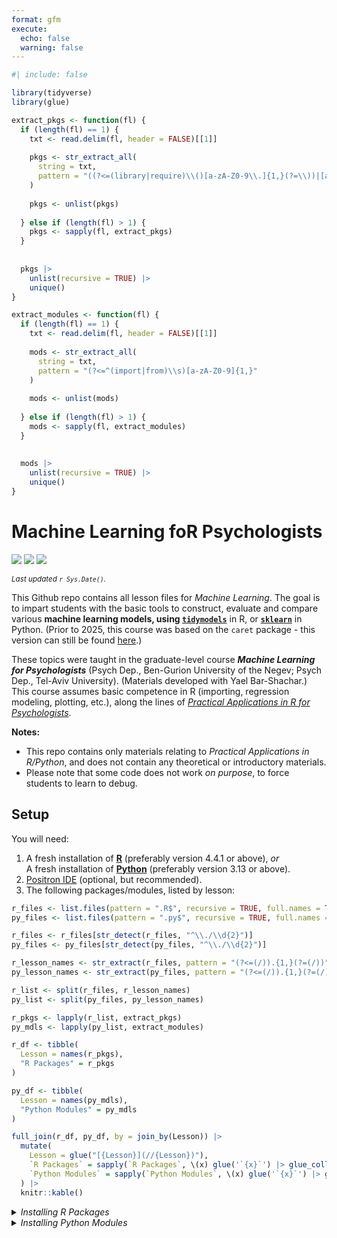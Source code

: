 ```yaml
---
format: gfm
execute:
  echo: false
  warning: false
---
```


```r
#| include: false

library(tidyverse)
library(glue)

extract_pkgs <- function(fl) {
  if (length(fl) == 1) {
    txt <- read.delim(fl, header = FALSE)[[1]]
    
    pkgs <- str_extract_all(
      string = txt,
      pattern = "((?<=(library|require)\\()[a-zA-Z0-9\\.]{1,}(?=\\))|[a-zA-Z0-9\\.]{1,}(?=\\:{2}))"
    )
    
    pkgs <- unlist(pkgs)
    
  } else if (length(fl) > 1) {
    pkgs <- sapply(fl, extract_pkgs)
  }
  
  
  pkgs |>
    unlist(recursive = TRUE) |>
    unique()
}

extract_modules <- function(fl) {
  if (length(fl) == 1) {
    txt <- read.delim(fl, header = FALSE)[[1]]
    
    mods <- str_extract_all(
      string = txt,
      pattern = "(?<=^(import|from)\\s)[a-zA-Z0-9]{1,}"
    )
    
    mods <- unlist(mods)
    
  } else if (length(fl) > 1) {
    mods <- sapply(fl, extract_modules)
  }
  
  
  mods |>
    unlist(recursive = TRUE) |>
    unique()
}
```

# Machine Learning foR Psychologists

[![](https://img.shields.io/badge/Open%20Educational%20Resources-Compatable-brightgreen)](https://creativecommons.org/about/program-areas/education-oer/)
[![](https://img.shields.io/badge/CC-BY--NC%204.0-lightgray)](http://creativecommons.org/licenses/by-nc/4.0/)
![](https://img.shields.io/badge/Languages-R_&_Python-blue)

<sub>*Last updated `r Sys.Date()`.*</sub>

This Github repo contains all lesson files for *Machine Learning*. 
The goal is to impart students with the basic tools to construct, evaluate and compare various **machine learning models, using [`tidymodels`](https://www.tidymodels.org/)** in R, or **[`sklearn`](https://scikit-learn.org/stable/)** in Python.
(Prior to 2025, this course was based on the `caret` package - this version can still be found [here](https://github.com/mattansb/Machine-Learning-foR-Psychologists/tree/caret).)

These topics were taught in the graduate-level course ***Machine Learning for Psychologists*** (Psych Dep., Ben-Gurion University of the Negev; Psych Dep., Tel-Aviv University). (Materials developed with Yael Bar-Shachar.) This course assumes basic competence in R (importing, regression modeling, plotting, etc.), along the lines of [*Practical Applications in R for Psychologists*](https://github.com/mattansb/Practical-Applications-in-R-for-Psychologists).


**Notes:**

- This repo contains only materials relating to *Practical Applications in R/Python*, and does not contain any theoretical or introductory materials.
- Please note that some code does not work *on purpose*, to force students to learn to debug.

## Setup

You will need:

1. A fresh installation of [**R**](https://cran.r-project.org/) (preferably version 4.4.1 or above), _or_  
  A fresh installation of [**Python**](https://www.python.org/downloads/) (preferably version 3.13 or above).
2. [Positron IDE](https://positron.posit.co/download.html) (optional, but recommended).
3. The following packages/modules, listed by lesson:

```r
r_files <- list.files(pattern = ".R$", recursive = TRUE, full.names = TRUE)
py_files <- list.files(pattern = ".py$", recursive = TRUE, full.names = TRUE)

r_files <- r_files[str_detect(r_files, "^\\./\\d{2}")]
py_files <- py_files[str_detect(py_files, "^\\./\\d{2}")]

r_lesson_names <- str_extract(r_files, pattern = "(?<=(/)).{1,}(?=(/))")
py_lesson_names <- str_extract(py_files, pattern = "(?<=(/)).{1,}(?=(/))")

r_list <- split(r_files, r_lesson_names)
py_list <- split(py_files, py_lesson_names)

r_pkgs <- lapply(r_list, extract_pkgs)
py_mdls <- lapply(py_list, extract_modules)

r_df <- tibble(
  Lesson = names(r_pkgs),
  "R Packages" = r_pkgs
)

py_df <- tibble(
  Lesson = names(py_mdls),
  "Python Modules" = py_mdls
)

full_join(r_df, py_df, by = join_by(Lesson)) |> 
  mutate(
    Lesson = glue("[{Lesson}](//{Lesson})"),
    `R Packages` = sapply(`R Packages`, \(x) glue('`{x}`') |> glue_collapse(sep = ", ")),
    `Python Modules` = sapply(`Python Modules`, \(x) glue('`{x}`') |> glue_collapse(sep = ", ")),
  ) |> 
  knitr::kable()
```

<details>
<summary><i>Installing R Packages</i></summary>

You can install all the R packages used by running:

```r
r_pkgs <- r_pkgs |>
  unlist(recursive = TRUE) |>
  unique() |> sort()

packinfo <- installed.packages(fields = c("Package", "Version"))

get_src <- function(pkg) {
  pd <- packageDescription(pkg)
  if (is.null(src <- pd$Repository)) {
    if (!is.null(src <- pd$GithubRepo)) {
      src <- paste0("Github: ",pd$GithubUsername,"/",src)
    } else {
      src <- "Dev"
    }
  }
  return(src)
}

r_pkg_info <- tibble(
  pkg = r_pkgs,
  source = sapply(r_pkgs, get_src),
  version = packinfo[r_pkgs,"Version"]
) |> 
  filter(version != packageVersion("base")) |> 
  mutate(
    pak_src = case_when(
      source == "Dev" ~ NA,
      source == "CRAN" ~ "cran",
      str_detect(source, "Github") ~ "github",
      str_detect(source, "Bioconductor") ~ "bioc"
    ),
    
    pak = case_match(
      pak_src,
      "cran" ~ glue("cran::{pkg}"),
      "bioc" ~ glue("bioc::{pkg}"),
      "github" ~ glue("github::{str_remove_all(source, 'Github: ')}"), 
      .default = pkg
    )
  ) |> 
  arrange(pkg)

cat("# in alphabetical order:\n\n")

cat("pak::pak(\n  c(")
cat(glue_data(r_pkg_info, '    "{pak}" # {version}') |> glue_collapse(sep = "\n"))
cat("  )\n)")
```
</details>

<details>
<summary><i>Installing Python Modules</i></summary>

You can install all the Python modules used by saving a `requirements.txt` file:

```r
reticulate::use_python("C:/Users/user/AppData/Local/Programs/Python/Python313/python.exe", required = TRUE)

imp <- reticulate::import("importlib.metadata")

py_version <- possibly(imp$version, otherwise = NA)

py_mdls <- py_mdls |>
  unlist(recursive = TRUE) |>
  unique() |> sort()

py_mdl_info <- tibble(
  module = py_mdls,
  version = sapply(module, py_version)
) |> 
  arrange(module)

cat(glue_data(py_mdl_info, "{module}>={version}") |> glue_collapse(sep = "\n"))
```
And then running 

```
pip install -r requirements.txt
```

</details>
